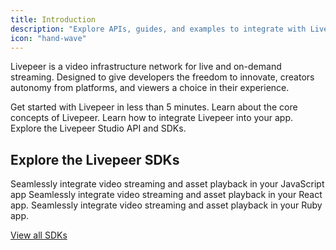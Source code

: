 ```yaml
---
title: Introduction
description: "Explore APIs, guides, and examples to integrate with Livepeer."
icon: "hand-wave"
---
```


Livepeer is a video infrastructure network for live and on-demand streaming.
Designed to give developers the freedom to innovate, creators autonomy from
platforms, and viewers a choice in their experience.

<CardGroup cols={2}>
  <Card title="Quickstart" href="/developers/quick-start" icon="bolt-lightning">
    Get started with Livepeer in less than 5 minutes.
  </Card>
  <Card title="Core Concepts" href="/developers/core-concepts" icon="file">
    Learn about the core concepts of Livepeer.
  </Card>
  <Card title="Guides" href="/developers/guides/overview" icon="book">
    Learn how to integrate Livepeer into your app.
  </Card>
  <Card
    title="API References"
    href="/api-reference/overview/introduction"
    icon="code"
  >
    Explore the Livepeer Studio API and SDKs.
  </Card>
</CardGroup>

## Explore the Livepeer SDKs

<CardGroup cols={3}>
  <Card title="JavaScript" icon="js" href="/sdks/javascript">
    Seamlessly integrate video streaming and asset playback in your JavaScript
    app
  </Card>
  <Card title="React & React Native" icon="react" href="/sdks/livepeer-react">
    Seamlessly integrate video streaming and asset playback in your React app.
  </Card>
  <Card title="Ruby" icon="gem" href="/sdks/ruby">
    Seamlessly integrate video streaming and asset playback in your Ruby app.
  </Card>
</CardGroup>

[View all SDKs](/sdks/introduction)
